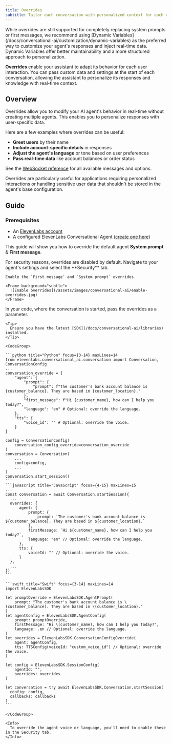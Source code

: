 ```yaml
---
title: Overrides
subtitle: Tailor each conversation with personalized context for each user.
---
```


<Warning>
  While overrides are still supported for completely replacing system prompts or first messages, we
  recommend using [Dynamic Variables](/docs/conversational-ai/customization/dynamic-variables) as
  the preferred way to customize your agent's responses and inject real-time data. Dynamic
  Variables offer better maintainability and a more structured approach to personalization.
</Warning>

**Overrides** enable your assistant to adapt its behavior for each user interaction. You can pass custom data and settings at the start of each conversation, allowing the assistant to personalize its responses and knowledge with real-time context.

## Overview

Overrides allow you to modify your AI agent's behavior in real-time without creating multiple agents. This enables you to personalize responses with user-specific data.

Here are a few examples where overrides can be useful:

- **Greet users** by their name
- **Include account-specific details** in responses
- **Adjust the agent's language** or tone based on user preferences
- **Pass real-time data** like account balances or order status

See the [WebSocket reference](/docs/conversational-ai/api-reference/conversational-ai/websocket) for all available messages and options.

<Info>
  Overrides are particularly useful for applications requiring personalized interactions or handling
  sensitive user data that shouldn't be stored in the agent's base configuration.
</Info>

## Guide

### Prerequisites

- An [ElevenLabs account](https://elevenlabs.io)
- A configured ElevenLabs Conversational Agent ([create one here](/docs/conversational-ai/quickstart))

This guide will show you how to override the default agent **System prompt** & **First message**.

<Steps>
  <Step title="Enable overrides">
    For security reasons, overrides are disabled by default. Navigate to your agent's settings and
    select the **Security** tab. 
    
    Enable the `First message` and `System prompt` overrides.

    <Frame background="subtle">
      ![Enable overrides](/assets/images/conversational-ai/enable-overrides.jpg)
    </Frame>

  </Step>

  <Step title="Override the conversation">
    In your code, where the conversation is started, pass the overrides as a parameter.

    <Tip>
      Ensure you have the latest [SDK](/docs/conversational-ai/libraries) installed.
    </Tip>

    <CodeGroup>

    ```python title="Python" focus={3-14} maxLines=14
    from elevenlabs.conversational_ai.conversation import Conversation, ConversationConfig
    ...
    conversation_override = {
        "agent": {
            "prompt": {
                "prompt": f"The customer's bank account balance is {customer_balance}. They are based in {customer_location}."
            },
            "first_message": f"Hi {customer_name}, how can I help you today?",
            "language": "en" # Optional: override the language.
        },
        "tts": {
            "voice_id": "" # Optional: override the voice.
        }
    }

    config = ConversationConfig(
        conversation_config_override=conversation_override
    )
    conversation = Conversation(
        ...
        config=config,
        ...
    )
    conversation.start_session()
    ```
    ```javascript title="JavaScript" focus={4-15} maxLines=15
    ...
    const conversation = await Conversation.startSession({
      ...
      overrides: {
          agent: {
              prompt: {
                  prompt: `The customer's bank account balance is ${customer_balance}. They are based in ${customer_location}.`
              },
              firstMessage: `Hi ${customer_name}, how can I help you today?`,
              language: "en" // Optional: override the language.
          },
          tts: {
              voiceId: "" // Optional: override the voice.
          }
      },
      ...
    })
    ```

    ```swift title="Swift" focus={3-14} maxLines=14
    import ElevenLabsSDK

    let promptOverride = ElevenLabsSDK.AgentPrompt(
        prompt: "The customer's bank account balance is \(customer_balance). They are based in \(customer_location)."
    )
    let agentConfig = ElevenLabsSDK.AgentConfig(
        prompt: promptOverride,
        firstMessage: "Hi \(customer_name), how can I help you today?",
        language: .en // Optional: override the language.
    )
    let overrides = ElevenLabsSDK.ConversationConfigOverride(
        agent: agentConfig,
        tts: TTSConfig(voiceId: "custom_voice_id") // Optional: override the voice.
    )

    let config = ElevenLabsSDK.SessionConfig(
        agentId: "",
        overrides: overrides
    )

    let conversation = try await ElevenLabsSDK.Conversation.startSession(
      config: config,
      callbacks: callbacks
    )
    ```

    </CodeGroup>

    <Info>
      To override the agent voice or language, you'll need to enable these in the Security tab.
    </Info>

  </Step>
</Steps>
